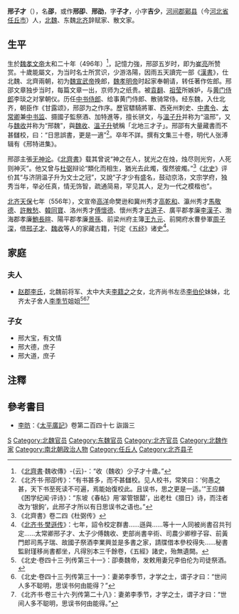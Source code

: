 '''邢子才'''（{{bd|496年||？|catIdx=X}}），名'''邵'''，或作'''邢卲'''、'''邢劭'''，字'''子才'''，小字'''吉少'''，[[河间郡|河间郡]][[鄚县|鄚县]]（今[[河北省|河北省]][[任丘市|任丘市]]）人，[[北魏|北魏]]、东魏[[北齐|北齐]]辞赋家、散文家。

== 生平 ==
生於[[魏孝文帝|魏孝文帝]]太和二十年（496年）<ref>《[[北齊書|北齊書]]·魏收傳》-{云}-：“收（魏收）少子才十歲。”</ref>，記憶力強，邢邵五岁时，即为[[崔亮_(南北朝)|崔亮]]所赞赏。十歲能屬文，为当时名士所赏识，少游洛陽，因雨五天讀完一部《[[漢書|漢書]]》，仕北魏、北齊兩朝，初为[[魏宣武帝|魏宣武帝]]挽郎，[[魏孝明帝|魏孝明帝]]时起家奉朝请，转任著作佐郎。邢邵文章独步当时，每篇文章一出，京师为之纸贵。被[[袁翻|袁翻]]、[[祖莹|祖莹]]所嫉妒，与[[黄门侍郎|黄门侍郎]]李琰之对掌朝仪。历任[[中书侍郎|中书侍郎]]、给事黄门侍郎、散骑常侍。经东魏，入仕北齐，朝臣作《甘露颂》，邢邵为之作序。歷官驃騎將軍、西兗州刺史、[[中書令|中書令]]、[[太常卿|太常卿]]兼[[中书监|中书监]]、摄國子監祭酒、加特進等，擅长骈文，与[[溫子升|溫子升]]并称为“温邢”，又与[[魏收|魏收]]并称为“邢魏”，與[[魏收|魏收]]、[[溫子升|溫子升]]號稱「北地三才子」。邢邵有大量藏書而不甚讎校，曰：“日思誤書，更是一適”<ref>《北齐书·邢卲传》：“有书甚多，而不甚讎校。见人校书，常笑曰：‘何愚之甚，天下书至死读不可遍，焉能始復校此。且误书，思之更是一适。’”王应麟《困学纪闻·评诗》：“东坡《春帖》用‘翠管银罌’，出老杜《腊日》诗，而注者改为‘银鉤’，此邢子才所以有日思误书之语也。”</ref>。卒年不詳。撰有文集三十卷，明代人张溥辑有《邢特进集》。

邢邵主張[[无神论|无神论]]。《[[北齊書|北齊書]]》载其曾说“神之在人，犹光之在烛，烛尽则光穷，人死则神灭”。他又曾与[[杜弼|杜弼]]辩论“類化而相生，猶光去此燭，復然彼燭。”<ref>《北齊書》卷二四《杜弼传》</ref>《[[北史|北史]]》评价其“与济阴温子升为文士之冠”，又說“子才少有盛名，鼓动京洛，文宗学府，独秀当年，举必任真，情无饰智，疏通简易，罕见其人，足为一代之模楷也”。

[[北齐|北齐]][[天保_(北齐)|天保]]七年（556年），文宣帝[[高洋|高洋]]命樊逊和冀州秀才[[高乾和|高乾和]]、瀛州秀才[[馬敬德|馬敬德]]、[[許散愁|許散愁]]、[[韓同寶|韓同寶]]、洛州秀才[[傅懷德|傅懷德]]、懷州秀才[[古道子|古道子]]、廣平郡孝廉[[李漢子|李漢子]]、渤海郡孝廉[[鮑長暄|鮑長暄]]、陽平郡孝廉[[景孫|景孫]]、前梁州府主簿[[王九元|王九元]]、前開府水曹參軍[[周子深|周子深]]，借[[邢子才|邢子才]]、[[魏收|魏收]]等人的家藏古籍，刊定《[[五经|五经]]》诸史<ref>《[[s:北齊書/卷45#樊遜|北齐书·樊遜传]]》：七年，詔令校定群書……遜與……等十一人同被尚書召共刊定……太常卿邢子才、太子少傅魏收、吏部尚書辛術、司農少卿穆子容、前黃門郎司馬子瑞、故國子祭酒李業興並是多書之家，請牒借本參校得失……秘書監尉瑾移尚書都坐，凡得別本三千餘卷，《五經》諸史，殆無遺闕。 </ref>。

==家庭==
===夫人===
*[[赵郡李氏|赵郡李氏]]，北魏前将军、太中大夫[[李籍之|李籍之]]之女，北齐尚书左丞[[李伯伦|李伯伦]]妹妹，北齐太子舍人[[李季节|李季节]]姐姐<ref>《北史·卷四十三·列传第三十一》：卲奏魏帝，发敕用妻兄李伯伦为司徒祭酒。 </ref><ref>《北史·卷四十三·列传第三十一》：妻弟李季节，才学之士，谓子才曰：“世间人多不聪明，思误书何由能得？”</ref><ref>《北齐书·卷三十六·列传第二十八》：妻弟李季节，才学之士，谓子才曰：“世间人多不聪明，思误书何由能得。”</ref>

===子女===
*邢大宝，有文情
*邢大德，庶子
*邢大道，庶子

==注釋==
{{reflist}}

==參考書目==
* [[李昉|李昉]]：《[[太平廣記|太平廣記]]》卷第二百四十七 詼諧三
{{DEFAULTSORT:X}}
[[Category:河间邢氏|S]]
[[Category:北魏官员|Category:北魏官员]]
[[Category:东魏官员|Category:东魏官员]]
[[Category:北齐官员|Category:北齐官员]]
[[Category:北魏作家|Category:北魏作家]]
[[Category:南北朝政治人物|Category:南北朝政治人物]]
[[Category:任丘人|Category:任丘人]]
[[Category:北齐县子|Category:北齐县子]]